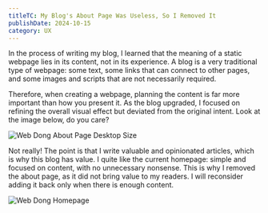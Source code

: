 ```yaml
---
titleTC: My Blog's About Page Was Useless, So I Removed It
publishDate: 2024-10-15
category: UX
---
```


In the process of writing my blog, I learned that the meaning of a static webpage lies in its content, not in its experience. A blog is a very traditional type of webpage: some text, some links that can connect to other pages, and some images and scripts that are not necessarily required.

Therefore, when creating a webpage, planning the content is far more important than how you present it. As the blog upgraded, I focused on refining the overall visual effect but deviated from the original intent. Look at the image below, do you care?

![Web Dong About Page Desktop Size](webdong-about-page.webp)

Not really! The point is that I write valuable and opinionated articles, which is why this blog has value. I quite like the current homepage: simple and focused on content, with no unnecessary nonsense. This is why I removed the about page, as it did not bring value to my readers. I will reconsider adding it back only when there is enough content.

![Web Dong Homepage](webdong-homepage-1.webp 'Homepage')
